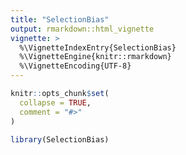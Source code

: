 ```yaml
---
title: "SelectionBias"
output: rmarkdown::html_vignette
vignette: >
  %\VignetteIndexEntry{SelectionBias}
  %\VignetteEngine{knitr::rmarkdown}
  %\VignetteEncoding{UTF-8}
---
```


```r
knitr::opts_chunk$set(
  collapse = TRUE,
  comment = "#>"
)
```

```r
library(SelectionBias)
```

